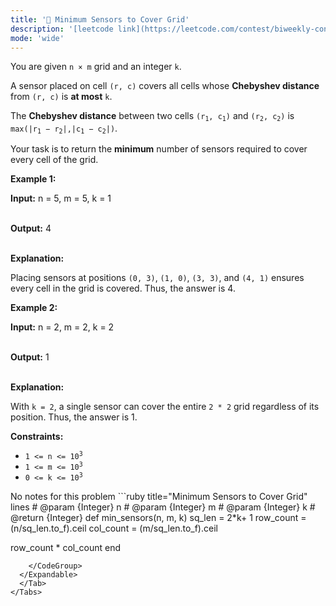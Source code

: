 ```yaml
---
title: '🧀 Minimum Sensors to Cover Grid'
description: '[leetcode link](https://leetcode.com/contest/biweekly-contest-163/problems/minimum-sensors-to-cover-grid/description/)'
mode: 'wide'
---
```

<Tabs>
  <Tab title="Question" icon="circle-question" iconType="regular">
    <Card>
      <p>You are given <code>n &times; m</code> grid and an integer <code>k</code>.</p>  <p>A sensor placed on cell <code>(r, c)</code> covers all cells whose <strong>Chebyshev distance</strong> from <code>(r, c)</code> is <strong>at most</strong> <code>k</code>.</p>  <p>The <strong>Chebyshev distance</strong> between two cells <code>(r<sub>1</sub>, c<sub>1</sub>)</code> and <code>(r<sub>2</sub>, c<sub>2</sub>)</code> is <code>max(|r<sub>1</sub> &minus; r<sub>2</sub>|,|c<sub>1</sub> &minus; c<sub>2</sub>|)</code>.</p>  <p>Your task is to return the <strong>minimum</strong> number of sensors required to cover every cell of the grid.</p>   <p><strong class="example">Example 1:</strong></p>  <div class="example-block"> <p><strong>Input:</strong> <span class="example-io">n = 5, m = 5, k = 1</span></p>  <p><br/> <strong>Output:</strong> <span class="example-io">4</span></p>  <p><br/> <strong>Explanation:</strong></p>  <p>Placing sensors at positions <code>(0, 3)</code>, <code>(1, 0)</code>, <code>(3, 3)</code>, and <code>(4, 1)</code> ensures every cell in the grid is covered. Thus, the answer is 4.</p> </div>  <p><strong class="example">Example 2:</strong></p>  <div class="example-block"> <p><strong>Input:</strong> <span class="example-io">n = 2, m = 2, k = 2</span></p>  <p><br/> <strong>Output:</strong> <span class="example-io">1</span></p>  <p><br/> <strong>Explanation:</strong></p>  <p>With <code>k = 2</code>, a single sensor can cover the entire <code>2 * 2</code> grid regardless of its position. Thus, the answer is 1.</p> </div>   <p><strong>Constraints:</strong></p>  <ul>  <li><code>1 &lt;= n &lt;= 10<sup>3</sup></code></li>  <li><code>1 &lt;= m &lt;= 10<sup>3</sup></code></li>  <li><code>0 &lt;= k &lt;= 10<sup>3</sup></code></li> </ul> 
    </Card>
  </Tab>
  <Tab title="Solution" icon="lightbulb" iconType="regular" >
    <Card>
      No notes for this problem
    </Card>
  <Expandable title="code">
    <CodeGroup dropdown>
```ruby title="Minimum Sensors to Cover Grid" lines
# @param {Integer} n
# @param {Integer} m
# @param {Integer} k
# @return {Integer}
def min_sensors(n, m, k)
  sq_len = 2*k+ 1
  row_count = (n/sq_len.to_f).ceil
  col_count = (m/sq_len.to_f).ceil

  row_count * col_count
end
```
    </CodeGroup>
  </Expandable>
  </Tab>
</Tabs>